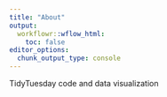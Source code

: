 ```yaml
---
title: "About"
output:
  workflowr::wflow_html:
    toc: false
editor_options:
  chunk_output_type: console
---
```


TidyTuesday code and data visualization
